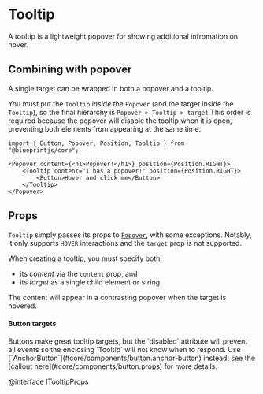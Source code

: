 # Tooltip

A tooltip is a lightweight popover for showing additional infromation on hover.


<TooltipExample />

## Combining with popover

A single target can be wrapped in both a popover and a tooltip.

You must put the `Tooltip` _inside_ the `Popover` (and the target inside the
`Tooltip`), so the final hierarchy is `Popover > Tooltip > target` This order is
required because the popover will disable the tooltip when it is open,
preventing both elements from appearing at the same time.

```tsx
import { Button, Popover, Position, Tooltip } from "@blueprintjs/core";

<Popover content={<h1>Popover!</h1>} position={Position.RIGHT}>
    <Tooltip content="I has a popover!" position={Position.RIGHT}>
        <Button>Hover and click me</Button>
    </Tooltip>
</Popover>
```

## Props

`Tooltip` simply passes its props to [`Popover`](#core/components/popover), with
some exceptions. Notably, it only supports `HOVER` interactions and the `target`
prop is not supported.

When creating a tooltip, you must specify both:
- its _content_ via the `content` prop, and
- its _target_ as a single child element or string.

The content will appear in a contrasting popover when the target is hovered.

<div class="@ns-callout @ns-intent-warning @ns-icon-warning-sign">
    <h4 class="@ns-heading">Button targets</h4>
    Buttons make great tooltip targets, but the `disabled` attribute will prevent all
    events so the enclosing `Tooltip` will not know when to respond.
    Use [`AnchorButton`](#core/components/button.anchor-button) instead;
    see the [callout here](#core/components/button.props) for more details.
</div>

@interface ITooltipProps
